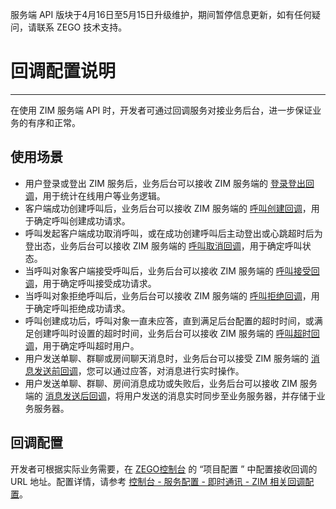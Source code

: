 
<Warning title="警告">服务端 API 版块于4月16日至5月15日升级维护，期间暂停信息更新，如有任何疑问，请联系 ZEGO 技术支持。</Warning>
# 回调配置说明
---

<Content />
    
在使用 ZIM 服务端 API 时，开发者可通过回调服务对接业务后台，进一步保证业务的有序和正常。

## 使用场景

- 用户登录或登出 ZIM 服务后，业务后台可以接收 ZIM 服务端的 [登录登出回调](./Login%20and%20logout.mdx)，用于统计在线用户等业务逻辑。
- 客户端成功创建呼叫后，业务后台可以接收 ZIM 服务端的 [呼叫创建回调](./Call%20invitation%20sent.mdx)，用于确定呼叫创建成功请求。
- 呼叫发起客户端成功取消呼叫，或在成功创建呼叫后主动登出或心跳超时后为登出态，业务后台可以接收 ZIM 服务端的 [呼叫取消回调](./Call%20invitation%20canceled.mdx)，用于确定呼叫状态。
- 当呼叫对象客户端接受呼叫后，业务后台可以接收 ZIM 服务端的 [呼叫接受回调](./Call%20invitation%20accepted.mdx)，用于确定呼叫接受成功请求。
- 当呼叫对象拒绝呼叫后，业务后台可以接收 ZIM 服务端的 [呼叫拒绝回调](./Call%20invitation%20rejected.mdx)，用于确定呼叫拒绝成功请求。
- 呼叫创建成功后，呼叫对象一直未应答，直到满足后台配置的超时时间，或满足创建呼叫时设置的超时时间，业务后台可以接收 ZIM 服务端的 [呼叫超时回调](./Call%20invitation%20timed%20out.mdx)，用于确定呼叫超时用户。
- 用户发送单聊、群聊或房间聊天消息时，业务后台可以接受 ZIM 服务端的 [消息发送前回调](./Message%20not%20sent%20yet.mdx)，您可以通过应答，对消息进行实时操作。
- 用户发送单聊、群聊、房间消息成功或失败后，业务后台可以接收 ZIM 服务端的 [消息发送后回调](./Message%20sent.mdx)，将用户发送的消息实时同步至业务服务器，并存储于业务服务器。


## 回调配置

开发者可根据实际业务需要，在 [ZEGO控制台](https://console.zego.im) 的 “项目配置 ” 中配置接收回调的 URL 地址。配置详情，请参考 [控制台 - 服务配置 - 即时通讯 - ZIM 相关回调配置](https://doc-zh.zego.im/article/17223)。
